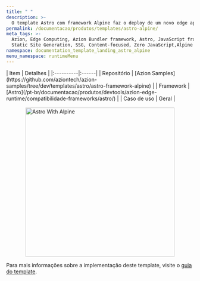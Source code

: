 ```yaml
---
title: " "
description: >-
  O template Astro com framework Alpine faz o deploy de um novo edge application baseado em Astro trabalhando com Alpine.js.
permalink: /documentacao/produtos/templates/astro-alpine/
meta_tags: >-
  Azion, Edge Computing, Azion Bundler framework, Astro, JavaScript frameworks,
  Static Site Generation, SSG, Content-focused, Zero JavaScript,Alpine
namespace: documentation_template_landing_astro_alpine
menu_namespace: runtimeMenu
---
```




<div class="[&_.flex.flex-col]:!gap-4 [&_.flex.flex-col]:md:!gap-8 [&_.flex.flex-col]:2xl:!gap-16">
  <HeroHome
    title="Astro com Framework Alpine"
    description="O template Astro com Alpine.js Framework faz o deploy de uma nova edge application baseada em Astro trabalhando com Alpine.js, uma ferramenta para compor comportamentos diretamente no seu markup."
    logos={[]}
    buttons={[
      { label: "Deploy template", link: "https://console.azion.com/create/astro/astro-with-framework-alpine", outlined: false, icon: "ai ai-azion", iconPos: "left" },
      { label: "Ver demo", link: "https://ig34efhis5.map.azionedge.net/", severity: "secondary" }
    ]}
  />
</div>

<div style="display: flex; gap: 1rem; align-items: center; flex-direction: row; flex-wrap: wrap;">
  <div style="flex: 1; min-width: 300px;">
    | Item | Detalhes |
    |:----------|:------|
    | Repositório | [Azion Samples](https://github.com/aziontech/azion-samples/tree/dev/templates/astro/astro-framework-alpine) |
    | Framework | [Astro](/pt-br/documentacao/produtos/devtools/azion-edge-runtime/compatibilidade-frameworks/astro/) |
    | Caso de uso | Geral |
  </div>
  <div style="display: flex; justify-content: center; align-items: center; flex: 1; min-width: 300px;">
    <img src="/assets/docs/images/uploads/template-showcase/astro/astro-alpine.png" width="400" alt="Astro With Alpine" style="max-width: 100%; height: auto;" />
  </div>
</div>

Para mais informações sobre a implementação deste template, visite o [guia do template](/en/documentation/products/guides/astro-ecommerce-collection/).